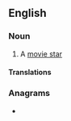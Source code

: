 {{also|filmstar|Filmstar}}
==English==

===Noun===
{{wikipedia|movie star}}
{{en-noun}}

# {{lb|en|British}} A [[movie star]]

====Translations====
{{trans-see|movie star}}

===Anagrams===
* {{anagrams|en|a=afilmrst|art films}}
